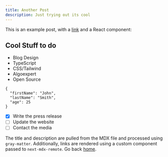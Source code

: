 ```yaml
---
title: Another Post
description: Just trying out its cool
---
```


This is an example post, with a [link](https://nextjs.org) and a React component:

## Cool Stuff to do

- Blog Design
- TypeScript
- CSS/Tailwind
- Algoexpert
- Open Source

```
{
  "firstName": "John",
  "lastName": "Smith",
  "age": 25
}
```

- [x] Write the press release
- [ ] Update the website
- [ ] Contact the media

The title and description are pulled from the MDX file and processed using `gray-matter`. Additionally, links are rendered using a custom component passed to `next-mdx-remote`.
Go back [home](/blog).
